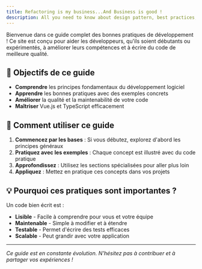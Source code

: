 ```yaml
---
title: Refactoring is my business...And Business is good !
description: All you need to know about design pattern, best practices, refactoring, and clean code.
---
```


Bienvenue dans ce guide complet des bonnes pratiques de développement ! Ce site est conçu pour aider les développeurs, qu'ils soient débutants ou expérimentés, à améliorer leurs compétences et à écrire du code de meilleure qualité.

## 🎯 Objectifs de ce guide

- **Comprendre** les principes fondamentaux du développement logiciel
- **Apprendre** les bonnes pratiques avec des exemples concrets
- **Améliorer** la qualité et la maintenabilité de votre code
- **Maîtriser** Vue.js et TypeScript efficacement

## 🚀 Comment utiliser ce guide

1. **Commencez par les bases** : Si vous débutez, explorez d'abord les principes généraux
2. **Pratiquez avec les exemples** : Chaque concept est illustré avec du code pratique
3. **Approfondissez** : Utilisez les sections spécialisées pour aller plus loin
4. **Appliquez** : Mettez en pratique ces concepts dans vos projets

## 💡 Pourquoi ces pratiques sont importantes ?

Un code bien écrit est :
- **Lisible** - Facile à comprendre pour vous et votre équipe
- **Maintenable** - Simple à modifier et à étendre
- **Testable** - Permet d'écrire des tests efficaces
- **Scalable** - Peut grandir avec votre application

---

*Ce guide est en constante évolution. N'hésitez pas à contribuer et à partager vos expériences !*

